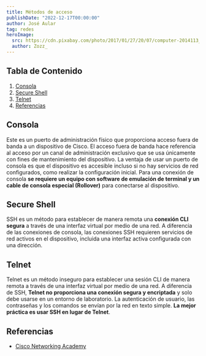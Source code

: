 ---
title: Métodos de acceso
publishDate: "2022-12-17T00:00:00"
author: José Aular
tag: redes
heroImage:
  src: https://cdn.pixabay.com/photo/2017/01/27/20/07/computer-2014113_960_720.jpg
  author: Zozz_
---

## Tabla de Contenido

1.  [Consola](/blog/metodos-acceso#consola)
2.  [Secure Shell](/blog/metodos-acceso#secure-shell)
3.  [Telnet](/blog/metodos-acceso#telnet)
4.  [Referencias](/blog/metodos-acceso#referencias)

## Consola

Este es un puerto de administración físico que proporciona acceso fuera de banda a un dispositivo de Cisco. El acceso fuera de banda hace referencia al acceso por un canal de administración exclusivo que se usa únicamente con fines de mantenimiento del dispositivo. La ventaja de usar un puerto de consola es que el dispositivo es accesible incluso si no hay servicios de red configurados, como realizar la configuración inicial. Para una conexión de consola **se requiere un equipo con software de emulación de terminal y un cable de consola especial (Rollover)** para conectarse al dispositivo.

## Secure Shell

SSH es un método para establecer de manera remota una **conexión CLI segura** a través de una interfaz virtual por medio de una red. A diferencia de las conexiones de consola, las conexiones SSH requieren servicios de red activos en el dispositivo, incluida una interfaz activa configurada con una dirección.

## Telnet

Telnet es un método inseguro para establecer una sesión CLI de manera remota a través de una interfaz virtual por medio de una red. A diferencia de SSH, **Telnet no proporciona una conexión segura y encriptada** y solo debe usarse en un entorno de laboratorio. La autenticación de usuario, las contraseñas y los comandos se envían por la red en texto simple. **La mejor práctica es usar SSH en lugar de Telnet**.

## Referencias

- [Cisco Networking Academy](https://www.netacad.com/)
